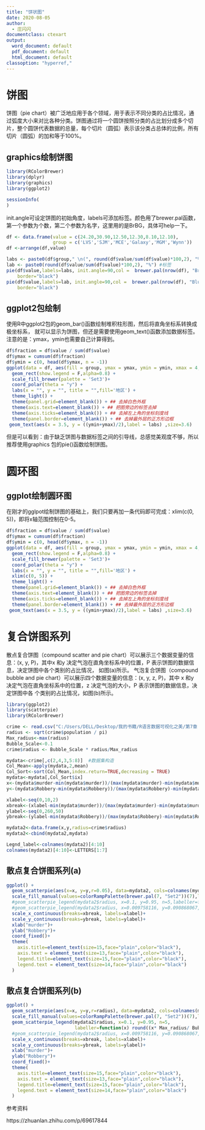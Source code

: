 ---
title: "饼状图"
date: 2020-08-05
author:
  - 庄闪闪
documentclass: ctexart
output:
  word_document: default
  pdf_document: default
  html_document: default
classoption: "hyperref,"
---

# 饼图

饼图（pie chart）被广泛地应用于各个领域，用于表示不同分类的占比情况，通过弧度大小来对比各种分类。饼图通过将一个圆饼按照分类的占比划分成多个切片，整个圆饼代表数据的总量，每个切片（圆弧）表示该分类占总体的比例，所有切片（圆弧）的加和等于100%。

## graphics绘制饼图

```{r message=FALSE, warning=FALSE}
library(RColorBrewer)  
library(dplyr)
library(graphics)
library(ggplot2)
```

```{r}
sessionInfo(
)
``` 

init.angle可设定饼图的初始角度，labels可添加标签。颜色用了brewer.pal函数，第一个参数为个数，第二个参数为名字，这里用的是BrBG，具体可help一下。
```{r message=FALSE, warning=FALSE}
df <- data.frame(value = c(24.20,30.90,12.50,12.30,8.10,12.10), 
                 group = c('LVS','SJM','MCE','Galaxy','MGM','Wynn'))
df <-arrange(df,value)

labs <- paste0(df$group," \n(", round(df$value/sum(df$value)*100,2), "%)") #标签
lab <- paste0(round(df$value/sum(df$value)*100,2), "%") #标签
pie(df$value,labels=labs, init.angle=90,col =  brewer.pal(nrow(df), "BrBG"),
    border="black")
pie(df$value,labels=lab, init.angle=90,col =  brewer.pal(nrow(df), "Blues"),
    border="black")
```

## ggplot2包绘制

使用R中ggplot2包的geom_bar()函数绘制堆积柱形图，然后将直角坐标系转换成极坐标系，
就可以显示为饼图，但还是需要使用geom_text()函数添加数据标签。注意的是：ymax，ymin也需要自己计算得到。
```{r message=FALSE, warning=FALSE}
df$fraction = df$value / sum(df$value)
df$ymax = cumsum(df$fraction)
df$ymin = c(0, head(df$ymax, n = -1))
ggplot(data = df, aes(fill = group, ymax = ymax, ymin = ymin, xmax = 4, xmin = 3)) +
  geom_rect(show.legend = F,alpha=0.8) +
  scale_fill_brewer(palette = 'Set3')+
  coord_polar(theta = "y") +
  labs(x = "", y = "", title = "",fill='地区') + 
  theme_light() +
  theme(panel.grid=element_blank()) + ## 去掉白色外框
  theme(axis.text=element_blank()) + ## 把图旁边的标签去掉
  theme(axis.ticks=element_blank()) + ## 去掉左上角的坐标刻度线
  theme(panel.border=element_blank()) + ## 去掉最外层的正方形边框
 geom_text(aes(x = 3.5, y = ((ymin+ymax)/2),label = labs) ,size=3.6)
```

但是可以看到：由于缺乏饼图与数据标签之间的引导线，总感觉美观度不够，所以推荐使用graphics 包的pie()函数绘制饼图。

# 圆环图

## ggplot绘制圆环图

在刚才的gglpot绘制饼图的基础上，我们只要再加一条代码即可完成：xlim(c(0, 5))，即将x轴范围控制在0-5。

```{r}
df$fraction = df$value / sum(df$value)
df$ymax = cumsum(df$fraction)
df$ymin = c(0, head(df$ymax, n = -1))
ggplot(data = df, aes(fill = group, ymax = ymax, ymin = ymin, xmax = 4, xmin = 3)) +
  geom_rect(show.legend = F,alpha=0.8) +
  scale_fill_brewer(palette = 'Set3')+
  coord_polar(theta = "y") +
  labs(x = "", y = "", title = "",fill='地区') + 
  xlim(c(0, 5)) +
  theme_light() +
  theme(panel.grid=element_blank()) + ## 去掉白色外框
  theme(axis.text=element_blank()) + ## 把图旁边的标签去掉
  theme(axis.ticks=element_blank()) + ## 去掉左上角的坐标刻度线
  theme(panel.border=element_blank()) + ## 去掉最外层的正方形边框
 geom_text(aes(x = 3.5, y = ((ymin+ymax)/2),label = labs) ,size=3.6)
```


# 复合饼图系列

散点复合饼图（compound scatter and pie chart）可以展示三个数据变量的信息：(x, y, P)，其中x
和y 决定气泡在直角坐标系中的位置，P 表示饼图的数据信息，决定饼图中各个类别的占比情况，
如图(a)所示。
气泡复合饼图（compound bubble and pie chart）可以展示四个数据变量的信息：(x, y, z, P)，其中
x 和y 决定气泡在直角坐标系中的位置，z 决定气泡的大小，P 表示饼图的数据信息，决定饼图中各
个类别的占比情况，如图(b)所示。


```{r}
library(ggplot2)
library(scatterpie)
library(RColorBrewer)

crime <- read.csv("C:/Users/DELL/Desktop/我的书籍/R语言数据可视化之美/第7章 局部整体型图表/crimeRatesByState2005.tsv",header = TRUE, sep = "\t", stringsAsFactors = F)
radius <- sqrt(crime$population / pi)
Max_radius<-max(radius)
Bubble_Scale<-0.1
crime$radius <- Bubble_Scale * radius/Max_radius

mydata<-crime[,c(2,4,3,5:8)]  #数据集构造
Col_Mean<-apply(mydata,2,mean)
Col_Sort<-sort(Col_Mean,index.return=TRUE,decreasing = TRUE)
mydata<-mydata[,Col_Sort$ix]
x<-(mydata$murder-min(mydata$murder))/(max(mydata$murder)-min(mydata$murder))+0.00001
y<-(mydata$Robbery-min(mydata$Robbery))/(max(mydata$Robbery)-min(mydata$Robbery))+0.00001

xlabel<-seq(0,10,2)
xbreak<-(xlabel-min(mydata$murder))/(max(mydata$murder)-min(mydata$murder))+0.00001
ylabel<-seq(0,260,50)
ybreak<-(ylabel-min(mydata$Robbery))/(max(mydata$Robbery)-min(mydata$Robbery))+0.00001

mydata2<-data.frame(x,y,radius=crime$radius)
mydata2<-cbind(mydata2,mydata)

Legnd_label<-colnames(mydata2)[4:10]
colnames(mydata2)[4:10]<-LETTERS[1:7]
```



## 散点复合饼图系列(a)
```{r}
ggplot() + 
  geom_scatterpie(aes(x=x, y=y,r=0.05), data=mydata2, cols=colnames(mydata2)[4:10],alpha=0.9,size=0.1) +
  scale_fill_manual(values=colorRampPalette(brewer.pal(7, "Set2"))(7),labels=Legnd_label)+
  #geom_scatterpie_legend(mydata2$radius, x=0.1, y=0.95, n=5,labeller=function(x) round((x* Max_radius/ Bubble_Scale)^2*pi))+
  #geom_scatterpie_legend(mydata2$radius, x=0.009758116, y=0.090868067, n=4,labeller=function(x) round((x* Max_radius/ Bubble_Scale)^2*pi))+
  scale_x_continuous(breaks=xbreak, labels=xlabel)+
  scale_y_continuous(breaks=ybreak, labels=ylabel)+
  xlab("murder")+
  ylab("Robbery")+
  coord_fixed()+
  theme(
    axis.title=element_text(size=15,face="plain",color="black"),
    axis.text = element_text(size=13,face="plain",color="black"),
    legend.title=element_text(size=15,face="plain",color="black"),
    legend.text = element_text(size=14,face="plain",color="black")
  )
```

## 散点复合饼图系列(b)
```{r}
ggplot() + 
  geom_scatterpie(aes(x=x, y=y,r=radius), data=mydata2, cols=colnames(mydata2)[4:10],alpha=0.9,size=0.25) +
  scale_fill_manual(values=colorRampPalette(brewer.pal(7, "Set2"))(7),labels=Legnd_label)+
  geom_scatterpie_legend(mydata2$radius, x=0.1, y=0.95, n=5,
                         labeller=function(x) round((x* Max_radius/ Bubble_Scale)^2*pi))+
  #geom_scatterpie_legend(mydata2$radius, x=0.009758116, y=0.090868067, n=4,labeller=function(x) round((x* Max_radius/ Bubble_Scale)^2*pi))+
  scale_x_continuous(breaks=xbreak, labels=xlabel)+
  scale_y_continuous(breaks=ybreak, labels=ylabel)+
  xlab("murder")+
  ylab("Robbery")+
  coord_fixed()+
  theme(
    axis.title=element_text(size=15,face="plain",color="black"),
    axis.text = element_text(size=13,face="plain",color="black"),
    legend.title=element_text(size=15,face="plain",color="black"),
    legend.text = element_text(size=14,face="plain",color="black")
  )

```



参考资料

https://zhuanlan.zhihu.com/p/69617844





